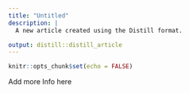 ```yaml
---
title: "Untitled"
description: |
  A new article created using the Distill format.

output: distill::distill_article
---
```


```r
knitr::opts_chunk$set(echo = FALSE)
```


Add more Info here

